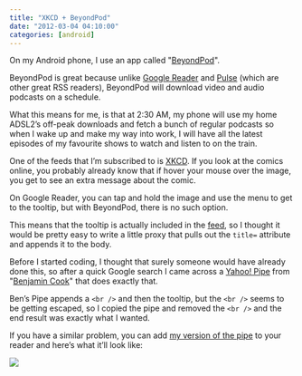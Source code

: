 ```yaml
---
title: "XKCD + BeyondPod"
date: "2012-03-04 04:10:00"
categories: [android]
---
```



On my Android phone, I use an app called
"[BeyondPod](https://market.android.com/details?id=mobi.beyondpod&hl=en%20)".

BeyondPod is great because unlike [Google
Reader](https://market.android.com/details?id=com.google.android.apps.reader&feature=search_result#?t=W251bGwsMSwxLDEsImNvbS5nb29nbGUuYW5kcm9pZC5hcHBzLnJlYWRlciJd)
and
[Pulse](https://market.android.com/details?id=com.alphonso.pulse&feature=search_result#?t=W251bGwsMSwxLDEsImNvbS5hbHBob25zby5wdWxzZSJd)
(which are other great RSS readers), BeyondPod will download video and audio
podcasts on a schedule.

What this means for me, is that at 2:30 AM, my phone will use my home ADSL2’s
off-peak downloads and fetch a bunch of regular podcasts so when I wake up and
make my way into work, I will have all the latest episodes of my favourite shows
to watch and listen to on the train.

One of the feeds that I’m subscribed to is [XKCD](http://xkcd.com/%20). If you
look at the comics online, you probably already know that if hover your mouse
over the image, you get to see an extra message about the comic.

On Google Reader, you can tap and hold the image and use the menu to get to the
tooltip, but with BeyondPod, there is no such option.

This means that the tooltip is actually included in the
[feed](http://xkcd.com/atom.xml), so I thought it would be pretty easy to write
a little proxy that pulls out the `title=` attribute and appends it to the body.

Before I started coding, I thought that surely someone would have already done
this, so after a quick Google search I came across a [Yahoo!
Pipe](http://pipes.yahoo.com/pipes/pipe.info?_id=upJ5TUni3BGUZU9yLO2fWQ) from
"[Benjamin
Cook](http://pipes.yahoo.com/pipes/person.info?guid=D4HQ7VIJ2YNE6NZRH3VHJOBREA)"
that does exactly that.

Ben’s Pipe appends a `<br />` and then the tooltip, but the `<br />` seems to be
getting escaped, so I copied the pipe and removed the `<br />` and the end
result was exactly what I wanted.

If you have a similar problem, you can add [my version of the
pipe](http://pipes.yahoo.com/pipes/pipe.info?_id=61e54ab0572541bd03cd44f3e601482e)
to your reader and here’s what it’ll look like:

<Img originalAspectRatio src="blog/cagzs6buve7s3yjtbirv.jpg" />
